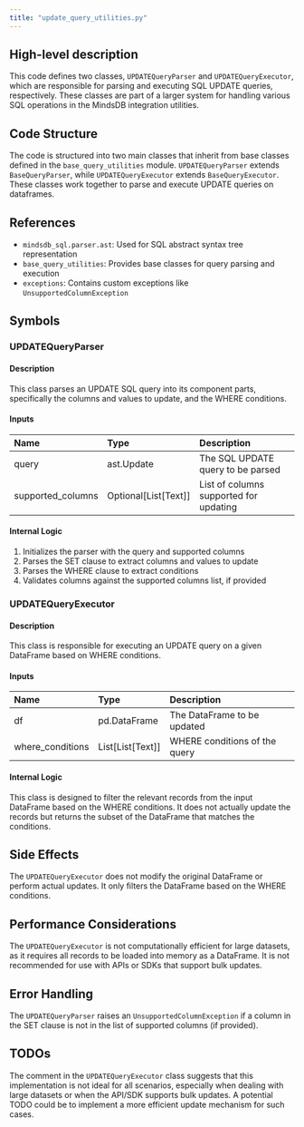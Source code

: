 ```yaml
---
title: "update_query_utilities.py"
---
```


## High-level description
This code defines two classes, `UPDATEQueryParser` and `UPDATEQueryExecutor`, which are responsible for parsing and executing SQL UPDATE queries, respectively. These classes are part of a larger system for handling various SQL operations in the MindsDB integration utilities.

## Code Structure
The code is structured into two main classes that inherit from base classes defined in the `base_query_utilities` module. `UPDATEQueryParser` extends `BaseQueryParser`, while `UPDATEQueryExecutor` extends `BaseQueryExecutor`. These classes work together to parse and execute UPDATE queries on dataframes.

## References
- `mindsdb_sql.parser.ast`: Used for SQL abstract syntax tree representation
- `base_query_utilities`: Provides base classes for query parsing and execution
- `exceptions`: Contains custom exceptions like `UnsupportedColumnException`

## Symbols

### UPDATEQueryParser
#### Description
This class parses an UPDATE SQL query into its component parts, specifically the columns and values to update, and the WHERE conditions.

#### Inputs
| Name | Type | Description |
|:-----|:-----|:------------|
| query | ast.Update | The SQL UPDATE query to be parsed |
| supported_columns | Optional[List[Text]] | List of columns supported for updating |

#### Internal Logic
1. Initializes the parser with the query and supported columns
2. Parses the SET clause to extract columns and values to update
3. Parses the WHERE clause to extract conditions
4. Validates columns against the supported columns list, if provided

### UPDATEQueryExecutor
#### Description
This class is responsible for executing an UPDATE query on a given DataFrame based on WHERE conditions.

#### Inputs
| Name | Type | Description |
|:-----|:-----|:------------|
| df | pd.DataFrame | The DataFrame to be updated |
| where_conditions | List[List[Text]] | WHERE conditions of the query |

#### Internal Logic
This class is designed to filter the relevant records from the input DataFrame based on the WHERE conditions. It does not actually update the records but returns the subset of the DataFrame that matches the conditions.

## Side Effects
The `UPDATEQueryExecutor` does not modify the original DataFrame or perform actual updates. It only filters the DataFrame based on the WHERE conditions.

## Performance Considerations
The `UPDATEQueryExecutor` is not computationally efficient for large datasets, as it requires all records to be loaded into memory as a DataFrame. It is not recommended for use with APIs or SDKs that support bulk updates.

## Error Handling
The `UPDATEQueryParser` raises an `UnsupportedColumnException` if a column in the SET clause is not in the list of supported columns (if provided).

## TODOs
The comment in the `UPDATEQueryExecutor` class suggests that this implementation is not ideal for all scenarios, especially when dealing with large datasets or when the API/SDK supports bulk updates. A potential TODO could be to implement a more efficient update mechanism for such cases.